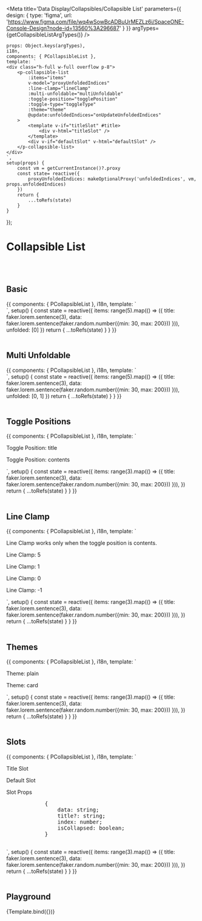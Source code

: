 



<Meta title='Data Display/Collapsibles/Collapsible List' parameters={{
    design: {
        type: 'figma',
        url: 'https://www.figma.com/file/wq4wSowBcADBuUrMEZLz6i/SpaceONE-Console-Design?node-id=13560%3A296687'
    }
}} argTypes={getCollapsibleListArgTypes()} />


    props: Object.keys(argTypes),
    i18n,
    components: { PCollapsibleList },
    template: `
    <div class="h-full w-full overflow p-8">
        <p-collapsible-list
            :items="items"
            v-model="proxyUnfoldedIndices"
            :line-clamp="lineClamp"
            :multi-unfoldable="multiUnfoldable"
            :toggle-position="togglePosition"
            :toggle-type="toggleType"
            :theme="theme"
            @update:unfoldedIndices="onUpdateUnfoldedIndices"
        >
            <template v-if="titleSlot" #title>
                <div v-html="titleSlot" />
            </template>
            <div v-if="defaultSlot" v-html="defaultSlot" />
        </p-collapsible-list>
    </div>
    `,
    setup(props) {
        const vm = getCurrentInstance()?.proxy
        const state= reactive({
            proxyUnfoldedIndices: makeOptionalProxy('unfoldedIndices', vm, props.unfoldedIndices)
        })
        return {
            ...toRefs(state)
        }
    }
});


# Collapsible List
<br/>
<br/>

## Basic

<Canvas>
    <Story name="Basic">
{{
    components: { PCollapsibleList },
    i18n,
    template: `
    <div class="h-full w-full overflow p-8">
        <p-collapsible-list :items="items" v-model="unfolded"></p-collapsible-list>
    </div>
    `,
    setup() {
        const state = reactive({
            items: range(5).map(() => ({ title: faker.lorem.sentence(3), data: faker.lorem.sentence(faker.random.number({min: 30, max: 200})) })),
            unfolded: [0]
        })
        return {
            ...toRefs(state)
        }
    }
}}
    </Story>
</Canvas>

<br/>
<br/>

## Multi Unfoldable

<Canvas>
    <Story name="Multi Unfoldable">
        {{
            components: { PCollapsibleList },
            i18n,
            template: `
    <div class="h-full w-full overflow p-8">
        <p-collapsible-list :items="items" v-model="unfolded" multi-unfoldable></p-collapsible-list>
    </div>
    `,
            setup() {
                const state = reactive({
                    items: range(5).map(() => ({ title: faker.lorem.sentence(3), data: faker.lorem.sentence(faker.random.number({min: 30, max: 200})) })),
                    unfolded: [0, 1]
                })
                return {
                    ...toRefs(state)
                }
            }
        }}
    </Story>
</Canvas>

<br/>
<br/>


## Toggle Positions

<Canvas>
    <Story name="Toggle Positions">
        {{
            components: { PCollapsibleList },
            i18n,
            template: `
    <div class="h-full w-full overflow p-8">
        <div>
            <p class="text-xl font-bold mb-4">Toggle Position: title</p>
            <p-collapsible-list :items="items" toggle-position="title" />
        </div>
        <div class="mt-6">
            <p class="text-xl font-bold mb-4">Toggle Position: contents</p>
            <p-collapsible-list :items="items" toggle-position="contents" />
        </div>
    </div>
    `,
            setup() {
                const state = reactive({
                    items: range(3).map(() => ({ title: faker.lorem.sentence(3), data: faker.lorem.sentence(faker.random.number({min: 30, max: 200})) })),
                })
                return {
                    ...toRefs(state)
                }
            }
        }}
    </Story>
</Canvas>

<br/>
<br/>

## Line Clamp

<Canvas>
    <Story name="Line Clamp">
        {{
            components: { PCollapsibleList },
            i18n,
            template: `
    <div class="h-full w-full overflow p-8">
        <p class="italic mb-4">Line Clamp works only when the toggle position is contents.</p>
        <div class="p-4 mb-4">
            <p class="text-xl font-bold mb-2">Line Clamp: 5</p>
            <p-collapsible-list :items="items" toggle-position="contents" :line-clamp="5" />
        </div>
        <div class="p-4 mb-4">
            <p class="text-xl font-bold mb-2">Line Clamp: 1 </p>
            <p-collapsible-list :items="items" toggle-position="contents"  :line-clamp="1" />
        </div>
        <div class="p-4 mb-4">
            <p class="text-xl font-bold mb-2">Line Clamp: 0</p>
            <p-collapsible-list :items="items" toggle-position="contents"  :line-clamp="0" />
        </div>
        <div class="p-4 mb-4">
            <p class="text-xl font-bold mb-2">Line Clamp: -1</p>
            <p-collapsible-list :items="items" toggle-position="contents"  :line-clamp="-1" />
        </div>
    </div>
    `,
            setup() {
                const state = reactive({
                    items: range(3).map(() => ({ title: faker.lorem.sentence(3), data: faker.lorem.sentence(faker.random.number({min: 30, max: 200})) })),
                })
                return {
                    ...toRefs(state)
                }
            }
        }}
    </Story>
</Canvas>

<br/>
<br/>

## Themes

<Canvas>
    <Story name="Themes">
        {{
            components: { PCollapsibleList },
            i18n,
            template: `
    <div class="h-full w-full overflow p-8">
        <div class="p-4 mb-4">
            <p class="text-xl font-bold mb-6">Theme: plain</p>
            <p-collapsible-list :items="items" theme="plain" />
        </div>
        <div class="p-4 mb-4">
            <p class="text-xl font-bold mb-6">Theme: card</p>
            <p-collapsible-list :items="items" theme="card"  />
        </div>
    </div>
    `,
            setup() {
                const state = reactive({
                    items: range(3).map(() => ({ title: faker.lorem.sentence(3), data: faker.lorem.sentence(faker.random.number({min: 30, max: 200})) })),
                })
                return {
                    ...toRefs(state)
                }
            }
        }}
    </Story>
</Canvas>

<br/>
<br/>

## Slots

<Canvas>
    <Story name="Slots">
        {{
            components: { PCollapsibleList },
            i18n,
            template: `
    <div class="h-full w-full overflow p-8">
        <div>
            <p class="text-xl font-bold mb-4">Title Slot</p>
            <p-collapsible-list :items="items">
                <template #title={title}>
                    <span class="text-xl font-bold text-secondary">
                        <{{title}}>
                    </span>
                </template>
            </p-collapsible-list>
        </div>
        <div class="mt-6">
            <p class="text-xl font-bold mb-4">Default Slot</p>
            <p-collapsible-list :items="items" toggle-position="contents">
                <template #default="{data}">
                    <strong class="text-peacock">{{data}}</strong>
                </template>
            </p-collapsible-list>
        </div>
        <div class="mt-6">
            <p class="text-xl font-bold mb-4">Slot Props</p>
            <pre>
            {
                data: string;
                title?: string;
                index: number;
                isCollapsed: boolean;
            }
            </pre>
        </div>
    </div>
<!--<div>-->
    `,
            setup() {
                const state = reactive({
                    items: range(3).map(() => ({ title: faker.lorem.sentence(3), data: faker.lorem.sentence(faker.random.number({min: 30, max: 200})) })),
                })
                return {
                    ...toRefs(state)
                }
            }
        }}
    </Story>
</Canvas>

<br/>
<br/>


## Playground

<Canvas>
    <Story name="Playground">
        {Template.bind({})}
    </Story>
</Canvas>

<ArgsTable story="Playground"/>
